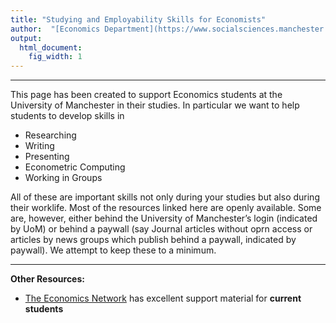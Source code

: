 ```yaml
---
title: "Studying and Employability Skills for Economists"
author:  "[Economics Department](https://www.socialsciences.manchester.ac.uk/economics/) at [The University of Manchester](http://www.manchester.ac.uk), June 2019"
output:
  html_document:
    fig_width: 1
---
```


----

This page has been created to support Economics students at the University of Manchester in their studies. In particular we want to help students to develop skills in

- Researching
- Writing
- Presenting
- Econometric Computing
- Working in Groups

All of these are important skills not only during your studies but also during their worklife. Most of the resources linked here are openly available. Some are, however, either behind the University of Manchester's login (indicated by UoM) or behind a paywall (say Journal articles without oprn access or articles by news groups which publish behind a paywall, indicated by paywall). We attempt to keep these to a minimum.

----


**Other Resources:**

- [The Economics Network](http://www.studyingeconomics.ac.uk/) has excellent support material for **current students**

